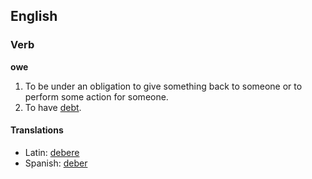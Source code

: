 ==English==
===Verb===
'''owe'''
# To be under an obligation to give something back to someone or to perform some action for someone.
# To have [[debt]].

====Translations====
*Latin: [[debere]]
*Spanish: [[deber]]